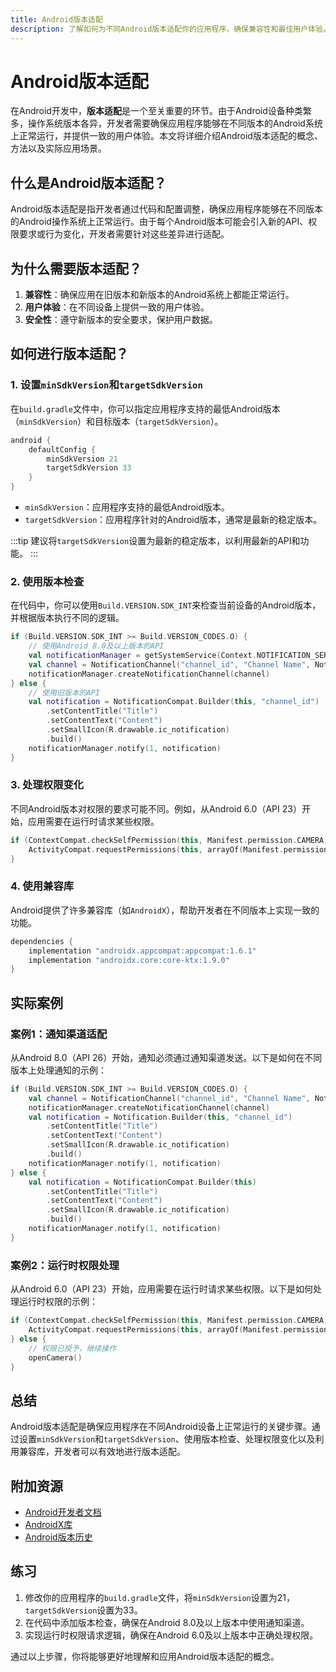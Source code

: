 ```yaml
---
title: Android版本适配
description: 了解如何为不同Android版本适配你的应用程序，确保兼容性和最佳用户体验。
---
```


# Android版本适配

在Android开发中，**版本适配**是一个至关重要的环节。由于Android设备种类繁多，操作系统版本各异，开发者需要确保应用程序能够在不同版本的Android系统上正常运行，并提供一致的用户体验。本文将详细介绍Android版本适配的概念、方法以及实际应用场景。

## 什么是Android版本适配？

Android版本适配是指开发者通过代码和配置调整，确保应用程序能够在不同版本的Android操作系统上正常运行。由于每个Android版本可能会引入新的API、权限要求或行为变化，开发者需要针对这些差异进行适配。

## 为什么需要版本适配？

1. **兼容性**：确保应用在旧版本和新版本的Android系统上都能正常运行。
2. **用户体验**：在不同设备上提供一致的用户体验。
3. **安全性**：遵守新版本的安全要求，保护用户数据。

## 如何进行版本适配？

### 1. 设置`minSdkVersion`和`targetSdkVersion`

在`build.gradle`文件中，你可以指定应用程序支持的最低Android版本（`minSdkVersion`）和目标版本（`targetSdkVersion`）。

```groovy
android {
    defaultConfig {
        minSdkVersion 21
        targetSdkVersion 33
    }
}
```

- `minSdkVersion`：应用程序支持的最低Android版本。
- `targetSdkVersion`：应用程序针对的Android版本，通常是最新的稳定版本。

:::tip
建议将`targetSdkVersion`设置为最新的稳定版本，以利用最新的API和功能。
:::

### 2. 使用版本检查

在代码中，你可以使用`Build.VERSION.SDK_INT`来检查当前设备的Android版本，并根据版本执行不同的逻辑。

```kotlin
if (Build.VERSION.SDK_INT >= Build.VERSION_CODES.O) {
    // 使用Android 8.0及以上版本的API
    val notificationManager = getSystemService(Context.NOTIFICATION_SERVICE) as NotificationManager
    val channel = NotificationChannel("channel_id", "Channel Name", NotificationManager.IMPORTANCE_DEFAULT)
    notificationManager.createNotificationChannel(channel)
} else {
    // 使用旧版本的API
    val notification = NotificationCompat.Builder(this, "channel_id")
        .setContentTitle("Title")
        .setContentText("Content")
        .setSmallIcon(R.drawable.ic_notification)
        .build()
    notificationManager.notify(1, notification)
}
```

### 3. 处理权限变化

不同Android版本对权限的要求可能不同。例如，从Android 6.0（API 23）开始，应用需要在运行时请求某些权限。

```kotlin
if (ContextCompat.checkSelfPermission(this, Manifest.permission.CAMERA) != PackageManager.PERMISSION_GRANTED) {
    ActivityCompat.requestPermissions(this, arrayOf(Manifest.permission.CAMERA), REQUEST_CODE)
}
```

### 4. 使用兼容库

Android提供了许多兼容库（如`AndroidX`），帮助开发者在不同版本上实现一致的功能。

```groovy
dependencies {
    implementation "androidx.appcompat:appcompat:1.6.1"
    implementation "androidx.core:core-ktx:1.9.0"
}
```

## 实际案例

### 案例1：通知渠道适配

从Android 8.0（API 26）开始，通知必须通过通知渠道发送。以下是如何在不同版本上处理通知的示例：

```kotlin
if (Build.VERSION.SDK_INT >= Build.VERSION_CODES.O) {
    val channel = NotificationChannel("channel_id", "Channel Name", NotificationManager.IMPORTANCE_DEFAULT)
    notificationManager.createNotificationChannel(channel)
    val notification = Notification.Builder(this, "channel_id")
        .setContentTitle("Title")
        .setContentText("Content")
        .setSmallIcon(R.drawable.ic_notification)
        .build()
    notificationManager.notify(1, notification)
} else {
    val notification = NotificationCompat.Builder(this)
        .setContentTitle("Title")
        .setContentText("Content")
        .setSmallIcon(R.drawable.ic_notification)
        .build()
    notificationManager.notify(1, notification)
}
```

### 案例2：运行时权限处理

从Android 6.0（API 23）开始，应用需要在运行时请求某些权限。以下是如何处理运行时权限的示例：

```kotlin
if (ContextCompat.checkSelfPermission(this, Manifest.permission.CAMERA) != PackageManager.PERMISSION_GRANTED) {
    ActivityCompat.requestPermissions(this, arrayOf(Manifest.permission.CAMERA), REQUEST_CODE)
} else {
    // 权限已授予，继续操作
    openCamera()
}
```

## 总结

Android版本适配是确保应用程序在不同Android设备上正常运行的关键步骤。通过设置`minSdkVersion`和`targetSdkVersion`、使用版本检查、处理权限变化以及利用兼容库，开发者可以有效地进行版本适配。

## 附加资源

- [Android开发者文档](https://developer.android.com/docs)
- [AndroidX库](https://developer.android.com/jetpack/androidx)
- [Android版本历史](https://developer.android.com/studio/releases/platforms)

## 练习

1. 修改你的应用程序的`build.gradle`文件，将`minSdkVersion`设置为21，`targetSdkVersion`设置为33。
2. 在代码中添加版本检查，确保在Android 8.0及以上版本中使用通知渠道。
3. 实现运行时权限请求逻辑，确保在Android 6.0及以上版本中正确处理权限。

通过以上步骤，你将能够更好地理解和应用Android版本适配的概念。